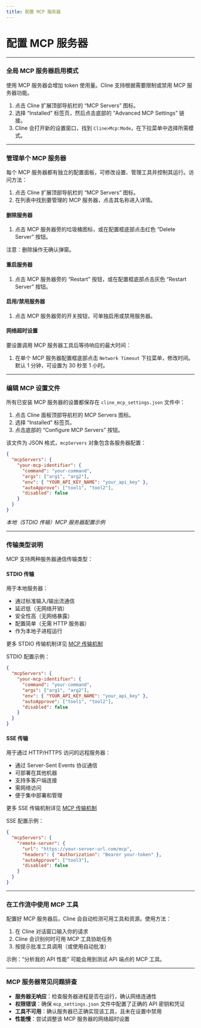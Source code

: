 ```yaml
---
title: 配置 MCP 服务器
---
```


# 配置 MCP 服务器

---

### 全局 MCP 服务器启用模式

使用 MCP 服务器会增加 token 使用量。Cline 支持根据需要限制或禁用 MCP 服务器功能。

1. 点击 Cline 扩展顶部导航栏的 “MCP Servers” 图标。
2. 选择 “Installed” 标签页，然后点击底部的 “Advanced MCP Settings” 链接。
3. Cline 会打开新的设置窗口，找到 `Cline>Mcp:Mode`，在下拉菜单中选择所需模式。

---

### 管理单个 MCP 服务器

每个 MCP 服务器都有独立的配置面板，可修改设置、管理工具并控制其运行。访问方法：

1. 点击 Cline 扩展顶部导航栏的 “MCP Servers” 图标。
2. 在列表中找到要管理的 MCP 服务器，点击其名称进入详情。

#### 删除服务器

1. 点击 MCP 服务器旁的垃圾桶图标，或在配置框底部点击红色 “Delete Server” 按钮。

注意：删除操作无确认弹窗。

#### 重启服务器

1. 点击 MCP 服务器旁的 “Restart” 按钮，或在配置框底部点击灰色 “Restart Server” 按钮。

#### 启用/禁用服务器

1. 点击 MCP 服务器旁的开关按钮，可单独启用或禁用服务器。

#### 网络超时设置

要设置调用 MCP 服务器工具后等待响应的最大时间：

1. 在单个 MCP 服务器配置框底部点击 `Network Timeout` 下拉菜单，修改时间。默认 1 分钟，可设置为 30 秒至 1 小时。

---

### 编辑 MCP 设置文件

所有已安装 MCP 服务器的设置都保存在 `cline_mcp_settings.json` 文件中：

1. 点击 Cline 面板顶部导航栏的 MCP Servers 图标。
2. 选择 “Installed” 标签页。
3. 点击底部的 “Configure MCP Servers” 按钮。

该文件为 JSON 格式，`mcpServers` 对象包含各服务器配置：

```json
{
  "mcpServers": {
    "your-mcp-identifier": {
      "command": "your-command",
      "args": ["arg1", "arg2"],
      "env": { "YOUR_API_KEY_NAME": "your_api_key" },
      "autoApprove": ["tool1", "tool2"],
      "disabled": false
    }
  }
}
```

_本地（STDIO 传输）MCP 服务器配置示例_

---

### 传输类型说明

MCP 支持两种服务器通信传输类型：

#### STDIO 传输

用于本地服务器：

- 通过标准输入/输出流通信
- 延迟低（无网络开销）
- 安全性高（无网络暴露）
- 配置简单（无需 HTTP 服务器）
- 作为本地子进程运行

更多 STDIO 传输机制详见 [MCP 传输机制](/mcp-servers/mcp-transport-mechanisms)

STDIO 配置示例：

```json
{
  "mcpServers": {
    "your-mcp-identifier": {
      "command": "your-command",
      "args": ["arg1", "arg2"],
      "env": { "YOUR_API_KEY_NAME": "your_api_key" },
      "autoApprove": ["tool1", "tool2"],
      "disabled": false
    }
  }
}
```

#### SSE 传输

用于通过 HTTP/HTTPS 访问的远程服务器：

- 通过 Server-Sent Events 协议通信
- 可部署在其他机器
- 支持多客户端连接
- 需网络访问
- 便于集中部署和管理

更多 SSE 传输机制详见 [MCP 传输机制](/mcp-servers/mcp-transport-mechanisms)

SSE 配置示例：

```json
{
  "mcpServers": {
    "remote-server": {
      "url": "https://your-server-url.com/mcp",
      "headers": { "Authorization": "Bearer your-token" },
      "autoApprove": ["tool3"],
      "disabled": false
    }
  }
}
```

---

### 在工作流中使用 MCP 工具

配置好 MCP 服务器后，Cline 会自动检测可用工具和资源。使用方法：

1. 在 Cline 对话窗口输入你的请求
2. Cline 会识别何时可用 MCP 工具协助任务
3. 按提示批准工具调用（或使用自动批准）

示例：“分析我的 API 性能” 可能会用到测试 API 端点的 MCP 工具。

---

### MCP 服务器常见问题排查

- **服务器无响应**：检查服务器进程是否在运行，确认网络连通性
- **权限错误**：确保 `mcp_settings.json` 文件中配置了正确的 API 密钥和凭证
- **工具不可用**：确认服务器已正确实现该工具，且未在设置中禁用
- **性能慢**：尝试调整该 MCP 服务器的网络超时设置

